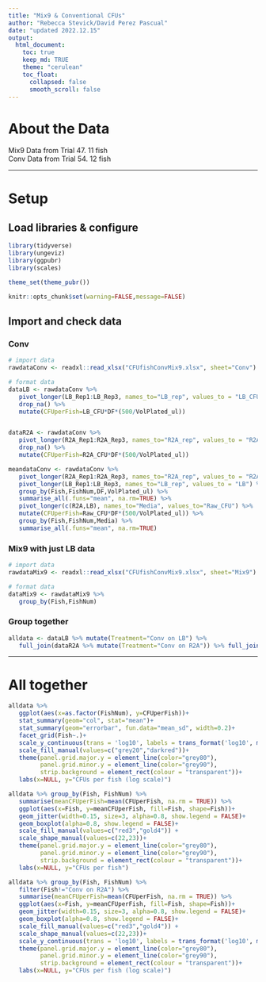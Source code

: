 ```yaml
---
title: "Mix9 & Conventional CFUs"
author: "Rebecca Stevick/David Perez Pascual"
date: "updated 2022.12.15"
output:
  html_document:
    toc: true
    keep_md: TRUE
    theme: "cerulean"
    toc_float:
      collapsed: false
      smooth_scroll: false
---
```


# About the Data

Mix9 Data from Trial 47. 11 fish  
Conv Data from Trial 54. 12 fish

------------------------------------------------------------------------

# Setup

## Load libraries & configure

```r
library(tidyverse)
library(ungeviz)
library(ggpubr)
library(scales)

theme_set(theme_pubr())

knitr::opts_chunk$set(warning=FALSE,message=FALSE)

```

## Import and check data

### Conv

```r

# import data
rawdataConv <- readxl::read_xlsx("CFUfishConvMix9.xlsx", sheet="Conv")

# format data
dataLB <- rawdataConv %>%
   pivot_longer(LB_Rep1:LB_Rep3, names_to="LB_rep", values_to = "LB_CFU") %>%
   drop_na() %>%
   mutate(CFUperFish=LB_CFU*DF*(500/VolPlated_ul))


dataR2A <- rawdataConv %>%
   pivot_longer(R2A_Rep1:R2A_Rep3, names_to="R2A_rep", values_to = "R2A_CFU") %>%
   drop_na() %>%
   mutate(CFUperFish=R2A_CFU*DF*(500/VolPlated_ul))

meandataConv <- rawdataConv %>%
   pivot_longer(R2A_Rep1:R2A_Rep3, names_to="R2A_rep", values_to = "R2A") %>%
   pivot_longer(LB_Rep1:LB_Rep3, names_to="LB_rep", values_to = "LB") %>%
   group_by(Fish,FishNum,DF,VolPlated_ul) %>%
   summarise_all(.funs="mean", na.rm=TRUE) %>%
   pivot_longer(c(R2A,LB), names_to="Media", values_to="Raw_CFU") %>%
   mutate(CFUperFish=Raw_CFU*DF*(500/VolPlated_ul)) %>%
   group_by(Fish,FishNum,Media) %>%
   summarise_all(.funs="mean", na.rm=TRUE)

```

### Mix9 with just LB data

```r

# import data
rawdataMix9 <- readxl::read_xlsx("CFUfishConvMix9.xlsx", sheet="Mix9")

# format data
dataMix9 <- rawdataMix9 %>%
   group_by(Fish,FishNum)

```


### Group together

```r

alldata <- dataLB %>% mutate(Treatment="Conv on LB") %>%
   full_join(dataR2A %>% mutate(Treatment="Conv on R2A")) %>% full_join(dataMix9)

```


------------------------------------------------------------------------

# All together

```r

alldata %>%
   ggplot(aes(x=as.factor(FishNum), y=CFUperFish))+
   stat_summary(geom="col", stat="mean")+
   stat_summary(geom="errorbar", fun.data="mean_sd", width=0.2)+
   facet_grid(Fish~.)+
   scale_y_continuous(trans = 'log10', labels = trans_format('log10', math_format(10^.x)))+
   scale_fill_manual(values=c("grey20","darkred"))+
   theme(panel.grid.major.y = element_line(color="grey80"),
         panel.grid.minor.y = element_line(color="grey90"),
         strip.background = element_rect(colour = "transparent"))+
   labs(x=NULL, y="CFUs per fish (log scale)")

```


```r

alldata %>% group_by(Fish, FishNum) %>%
   summarise(meanCFUperFish=mean(CFUperFish, na.rm = TRUE)) %>%
   ggplot(aes(x=Fish, y=meanCFUperFish, fill=Fish, shape=Fish))+
   geom_jitter(width=0.15, size=3, alpha=0.8, show.legend = FALSE)+
   geom_boxplot(alpha=0.8, show.legend = FALSE)+
   scale_fill_manual(values=c("red3","gold4")) +
   scale_shape_manual(values=c(22,23))+
   theme(panel.grid.major.y = element_line(color="grey80"),
         panel.grid.minor.y = element_line(color="grey90"),
         strip.background = element_rect(colour = "transparent"))+
   labs(x=NULL, y="CFUs per fish")

alldata %>% group_by(Fish, FishNum) %>%
   filter(Fish!="Conv on R2A") %>%
   summarise(meanCFUperFish=mean(CFUperFish, na.rm = TRUE)) %>%
   ggplot(aes(x=Fish, y=meanCFUperFish, fill=Fish, shape=Fish))+
   geom_jitter(width=0.15, size=3, alpha=0.8, show.legend = FALSE)+
   geom_boxplot(alpha=0.8, show.legend = FALSE)+
   scale_fill_manual(values=c("red3","gold4")) +
   scale_shape_manual(values=c(22,23))+
   scale_y_continuous(trans = 'log10', labels = trans_format('log10', math_format(10^.x)))+
   theme(panel.grid.major.y = element_line(color="grey80"),
         panel.grid.minor.y = element_line(color="grey90"),
         strip.background = element_rect(colour = "transparent"))+
   labs(x=NULL, y="CFUs per fish (log scale)")

```
